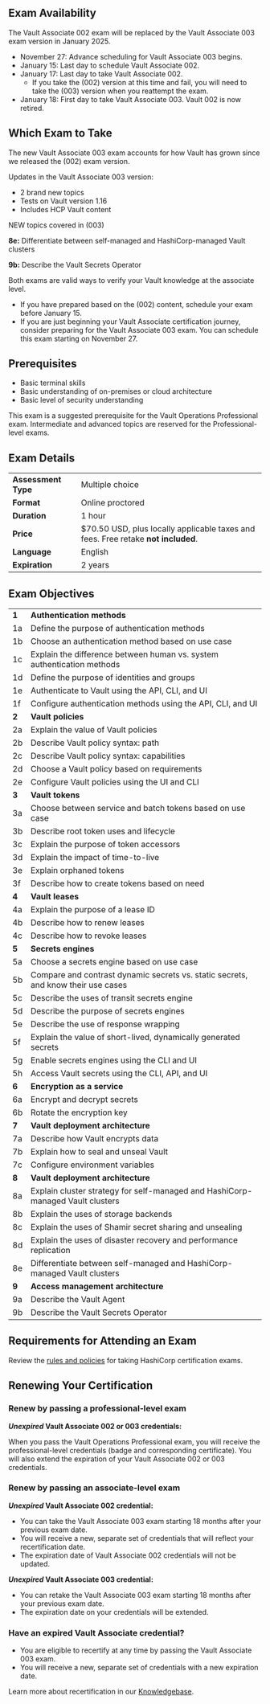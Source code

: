<!-- Each "## Heading Two" section in this document will be used to populate an FAQ item -->

## Exam Availability

The Vault Associate 002 exam will be replaced by the Vault Associate 003 exam version in January 2025. 

- November 27: Advance scheduling for Vault Associate 003 begins.
- January 15: Last day to schedule Vault Associate 002.
- January 17: Last day to take Vault Associate 002.
   - If you take the (002) version at this time and fail, you will need to take the (003) version when you reattempt the exam. 
- January 18: First day to take Vault Associate 003. Vault 002 is now retired. 

## Which Exam to Take

The new Vault Associate 003 exam accounts for how Vault has grown since we released the (002) exam version. 

Updates in the Vault Associate 003 version:
- 2 brand new topics
- Tests on Vault version 1.16
- Includes HCP Vault content

NEW topics covered in (003)

**8e:** Differentiate between self-managed and HashiCorp-managed Vault clusters

**9b:** Describe the Vault Secrets Operator

Both exams are valid ways to verify your Vault knowledge at the associate level. 
- If you have prepared based on the (002) content, schedule your exam before January 15. 
- If you are just beginning your Vault Associate certification journey, consider preparing for the Vault Associate 003 exam. You can schedule this exam starting on November 27.

## Prerequisites

- Basic terminal skills
- Basic understanding of on-premises or cloud architecture
- Basic level of security understanding

This exam is a suggested prerequisite for the Vault Operations Professional exam. Intermediate and advanced topics are reserved for the Professional-level exams.

## Exam Details

|                     |                                                                                   |
| ------------------- | --------------------------------------------------------------------------------- |
| **Assessment Type** | Multiple choice                                                                   |
| **Format**          | Online proctored                                                                  |
| **Duration**        | 1 hour                                                                            |
| **Price**           | $70.50 USD, plus locally applicable taxes and fees. Free retake **not included**. |
| **Language**        | English                                                                           |
| **Expiration**      | 2 years                                                                           |

## Exam Objectives

|       |                                                                                   |
| ----- | --------------------------------------------------------------------------------- |
| **1** | **Authentication methods**                                                        |
| 1a    | Define the purpose of authentication methods                                      |
| 1b    | Choose an authentication method based on use case                                 |
| 1c    | Explain the difference between human vs. system authentication methods            |
| 1d    | Define the purpose of identities and groups                                       |
| 1e    | Authenticate to Vault using the API, CLI, and UI                                  |
| 1f    | Configure authentication methods using the API, CLI, and UI                       |
| **2** | **Vault policies**                                                                |
| 2a    | Explain the value of Vault policies                                               |
| 2b    | Describe Vault policy syntax: path                                                |
| 2c    | Describe Vault policy syntax: capabilities                                        |
| 2d    | Choose a Vault policy based on requirements                                       |
| 2e    |  Configure Vault policies using the UI and CLI                                    |
| **3** | **Vault tokens**                                                                  |
| 3a    | Choose between service and batch tokens based on use case                         |
| 3b    | Describe root token uses and lifecycle                                            |
| 3c    | Explain the purpose of token accessors                                            |
| 3d    | Explain the impact of time-to-live                                                |
| 3e    | Explain orphaned tokens                                                           |
| 3f    | Describe how to create tokens based on need                                       |
| **4** | **Vault leases**                                                                  |
| 4a    | Explain the purpose of a lease ID                                                 |
| 4b    | Describe how to renew leases                                                      |
| 4c    | Describe how to revoke leases                                                     |
| **5** | **Secrets engines**                                                               |
| 5a    | Choose a secrets engine based on use case                                         |
| 5b    | Compare and contrast dynamic secrets vs. static secrets, and know their use cases |
| 5c    | Describe the uses of transit secrets engine                                       |
| 5d    | Describe the purpose of secrets engines                                           |
| 5e    | Describe the use of response wrapping                                             |
| 5f    | Explain the value of short-lived, dynamically generated secrets                   |
| 5g    | Enable secrets engines using the CLI and UI                                       |
| 5h    | Access Vault secrets using the CLI, API, and UI                                   |
| **6** | **Encryption as a service**                                                       |
| 6a    | Encrypt and decrypt secrets                                                       |
| 6b    | Rotate the encryption key                                                         |
| **7** | **Vault deployment architecture**                                                 |
| 7a    | Describe how Vault encrypts data                                                  |
| 7b    | Explain how to seal and unseal Vault                                              |
| 7c    | Configure environment variables                                                   |
| **8** | **Vault deployment architecture**                                                 |
| 8a    | Explain cluster strategy for self-managed and HashiCorp-managed Vault clusters    |
| 8b    | Explain the uses of storage backends                                              |
| 8c    | Explain the uses of Shamir secret sharing and unsealing                           |
| 8d    | Explain the uses of disaster recovery and performance replication                 |
| 8e    | Differentiate between self-managed and HashiCorp-managed Vault clusters           |
| **9** | **Access management architecture**                                                |
| 9a    | Describe the Vault Agent                                                          |
| 9b    | Describe the Vault Secrets Operator                                               |


## Requirements for Attending an Exam

Review the [rules and policies](https://hashicorp-certifications.zendesk.com/hc/en-us/sections/26234702018573) for taking HashiCorp certification exams.

## Renewing Your Certification

### Renew by passing a professional-level exam

**_Unexpired_ Vault Associate 002 or 003 credentials:**

When you pass the Vault Operations Professional exam, you will receive the professional-level credentials (badge and corresponding certificate). You will also extend the expiration of your Vault Associate 002 or 003 credentials.

### Renew by passing an associate-level exam

**_Unexpired_ Vault Associate 002 credential:**

* You can take the Vault Associate 003 exam starting 18 months after your previous exam date.
* You will receive a new, separate set of credentials that will reflect your recertification date.
* The expiration date of Vault Associate 002 credentials will not be updated.

**_Unexpired_ Vault Associate 003 credential:**

* You can retake the Vault Associate 003 exam starting 18 months after your previous exam date.
* The expiration date on your credentials will be extended.

### Have an expired Vault Associate credential?

* You are eligible to recertify at any time by passing the Vault Associate 003 exam.
* You will receive a new, separate set of credentials with a new expiration date.

Learn more about recertification in our [Knowledgebase](https://hashicorp-certifications.zendesk.com/hc/en-us/articles/9677396620941).
